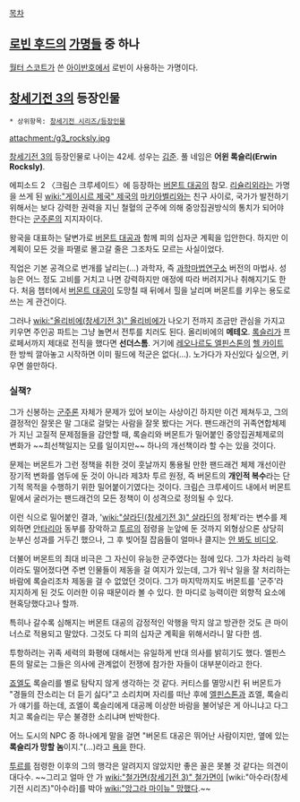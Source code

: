 [[목차]]

== [[로빈 후드]]의 [[가명]]들 중 하나 ==
[[월터 스코트]]가 쓴 [[아이반호]]에서 로빈이 사용하는 가명이다.

== [[창세기전 3]]의 등장인물 ==
 * 상위항목: [[창세기전 시리즈/등장인물]]

attachment:/g3_rocksly.jpg

[[창세기전 3]]의 등장인물로 나이는 42세. 성우는 [[김준]]. 풀 네임은 '''어윈 록슬리(Erwin Rocksly)'''.

에피소드 2 〈크림슨 크루세이드〉에 등장하는 [[버몬트 대공]]의 참모. [[리슐리외]]라는 가명을 쓰게 된 [[wiki:"게이시르 제국" 제국]]의 [[마키아벨리]]와는 친구 사이로, 국가가 발전하기 위해서는 보다 강력한 권력을 지닌 철혈의 군주에 의해 중앙집권방식의 통치가 되어야 한다는 [[군주론]]의 지지자이다.

왕국을 대표하는 달변가로 [[버몬트 대공]]과 함께 피의 십자군 계획을 입안한다. 하지만 이 계획이 모든 것을 파멸로 몰고갈 줄은 그조차도 모르는 사실이었다.

직업은 기본 공격으로 번개를 날리는(...) 과학자, 즉 [[과학마법연구소]] 버전의 마법사. 성능은 어느 정도 고비를 거치고 나면 강력하지만 애정에 따라 버려지거나 취해지기도 한다. 처음 챕터에서 [[버몬트 대공]]이 도망칠 때 뒤에서 힐을 날리며 버몬트를 키우는 용도로 쓰는 게 관건이다.

그러나 [[wiki:"올리비에(창세기전 3)" 올리비에]]가 나오기 전까지 조금만 관심을 가지고 키우면 주인공 파트는 그냥 놀면서 전투를 치러도 된다. 올리비에의 '''메테오'''. [[록슬리]]가 프로페서까지 제대로 전직을 했다면 '''선더스톰'''. 거기에 [[레오나르도 엘핀스톤]]의 [[헬 카이트]] 한 방씩 깔아놓고 시작하면 이미 필드에 적군은 없다(...). 노가다가 자신있다 싶으면, 키우면 쓸만하다.

=== 실책? ===
그가 신봉하는 [[군주론]] 자체가 문제가 있어 보이는 사상이긴 하지만 이건 제쳐두고, 그의 결정적인 잘못은 말 그대로 걸맞는 사람을 잘못 봤다는 거다. 팬드래건의 귀족연합체제가 지닌 고질적 문제점들을 감안할 때, 록슬리와 버몬트가 밀어붙인 중앙집권체제로의 변화가 ~~최선책일지는 모를 일이지만~~ 하나의 개선책이라 할 수는 있을 것이다.

문제는 버몬트가 그런 정책을 취한 것이 훗날까지 통용될 만한 팬드래건 체제 개선이란 장기적 변화를 염두에 둔 것이 아니라 제3차 투르 원정, 즉 버몬트의 '''개인적 복수'''라는 단기적 목적을 수행하기 위한 밀어붙이기였다는 것이다. 크림슨 크루세이드 내에서 버몬트 밑에서 굴러가는 팬드래건의 모든 정책이 이 성격으로 정의될 수 있다.

이런 식으로 밀어붙인 결과, '[[wiki:"살라딘(창세기전 3)" 살라딘]]의 정체'라는 변수를 제외하면 [[안타리아]] 동부를 장악하고 [[투르]]의 점령을 눈앞에 둔 것까지 외형상으론 상당히 눈부신 성과를 거두긴 했으나, 그 후 빚어질 잡음들이 얼마나 클지는 [[안 봐도 비디오]].

더불어 버몬트의 최대 비극은 그 자신이 유능한 군주였다는 점에 있다. 그가 차라리 능력이라도 떨어졌다면 주변 인물들이 제동을 걸 여지가 있는데, 그가 워낙 일을 잘 처리하는 바람에 록슬리조차 제동을 걸 수 없었던 것이다. 그가 마지막까지도 버몬트를 '군주'라 지지하게 된 것도 이러한 이유 때문이라 볼 수 있다. 한 마디로 능력이란 외향적 요소에 현혹당했다고나 할까.

특히나 갈수록 심해지는 버몬트 대공의 감정적인 악행을 막지 않고 방관한 것도 큰 마이너스로 적용되고 말았다. 그것도 다 피의 십자군 계획을 위해서라니 말 다한 셈.

투항하려는 귀족 세력의 화평에 대해서는 유일하게 반대 의사를 밝히기도 했다. 엘핀스톤의 말로는 그들은 의사에 관계없이 전쟁에 참가한 자들이 대부분이라고 한다.

[[죠엘]]도 록슬리를 별로 탐탁지 않게 생각하는 것 같다. 커티스를 멸망시킨 뒤 버몬트가 "경들의 잔소리는 더 듣기 싫다"고 소리치며 자리를 떠난 후에 [[엘핀스톤]]과 죠엘, 록슬리가 얘기를 하는데, 죠엘이 록슬리에게 대공께 이상한 바람을 불어넣은 게 아니냐고 다그치고 록슬리는 무슨 불경한 소리냐며 반박한다.

어느 도시의 NPC 중 하나에게 말을 걸면 "버몬트 대공은 뛰어난 사람이지만, 옆에 있는 '''록슬리가 망할 놈'''이지."(…)라고 [[욕]]을 한다.

[[투르]]를 점령한 이후의 그의 행각은 알려지지 않았지만 좋은 꼴은 못볼 것 같다는 의견이 대다수. ~~그리고 얼마 안 가 [[wiki:"철가면(창세기전 3)" 철가면]]이 [wiki:"아수라(창세기전 시리즈)"아수라]를 박아 [[wiki:"앙그라 마이뉴" 망했다]].~~
